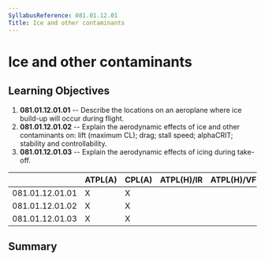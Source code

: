 ```yaml
---
SyllabusReference: 081.01.12.01
Title: Ice and other contaminants
---
```


# Ice and other contaminants

## Learning Objectives

1.  **081.01.12.01.01** -- Describe the locations on an aeroplane where ice
    build-up will occur during flight.
2.  **081.01.12.01.02** -- Explain the aerodynamic effects of ice and other
    contaminants on: lift (maximum CL); drag; stall speed; alphaCRIT; stability
    and controllability.
3.  **081.01.12.01.03** -- Explain the aerodynamic effects of icing during
    take-off.

|                 | ATPL(A) | CPL(A) | ATPL(H)/IR | ATPL(H)/VFR | CPL(H) | IR  | CBIR(A) |
| --------------- | ------- | ------ | ---------- | ----------- | ------ | --- | ------- |
| 081.01.12.01.01 | X       | X      |            |             |        |     |         |
| 081.01.12.01.02 | X       | X      |            |             |        |     |         |
| 081.01.12.01.03 | X       | X      |            |             |        |     |         |

## Summary
